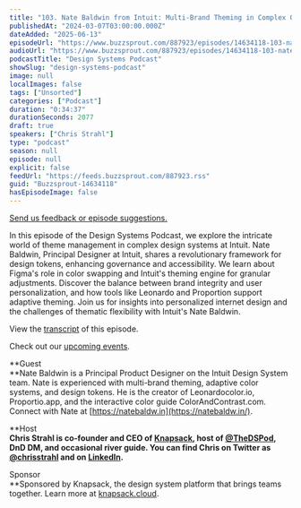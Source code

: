 ```yaml
---
title: "103. Nate Baldwin from Intuit: Multi-Brand Theming in Complex Organizations"
publishedAt: "2024-03-07T03:00:00.000Z"
dateAdded: "2025-06-13"
episodeUrl: "https://www.buzzsprout.com/887923/episodes/14634118-103-nate-baldwin-from-intuit-multi-brand-theming-in-complex-organizations.mp3"
audioUrl: "https://www.buzzsprout.com/887923/episodes/14634118-103-nate-baldwin-from-intuit-multi-brand-theming-in-complex-organizations.mp3"
podcastTitle: "Design Systems Podcast"
showSlug: "design-systems-podcast"
image: null
localImages: false
tags: ["Unsorted"]
categories: ["Podcast"]
duration: "0:34:37"
durationSeconds: 2077
draft: true
speakers: ["Chris Strahl"]
type: "podcast"
season: null
episode: null
explicit: false
feedUrl: "https://feeds.buzzsprout.com/887923.rss"
guid: "Buzzsprout-14634118"
hasEpisodeImage: false
---
```

[Send us feedback or episode suggestions.](https://www.buzzsprout.com/twilio/text_messages/887923/open_sms)

In this episode of the Design Systems Podcast, we explore the intricate world of theme management in complex design systems at Intuit. Nate Baldwin, Principal Designer at Intuit, shares a revolutionary framework for design tokens, enhancing governance and accessibility. We learn about Figma's role in color swapping and Intuit's theming engine for granular adjustments. Discover the balance between brand integrity and user personalization, and how tools like Leonardo and Proportion support adaptive theming. Join us for insights into personalized internet design and the challenges of thematic flexibility with Intuit's Nate Baldwin.

View the [transcript](https://docs.google.com/document/d/1rDdaSSO5IB9YiTcAAcNnLGySCwf3e6d_T3tPCzg5714/edit?usp=drive_link) of this episode.

Check out our [upcoming events](https://www.knapsack.cloud/events).

**Guest  
**Nate Baldwin is a Principal Product Designer on the Intuit Design System team. Nate is experienced with multi-brand theming, adaptive color systems, and design tokens. He is the creator of Leonardocolor.io, Proportio.app, and the interactive color guide ColorAndContrast.com. Connect with Nate at [https://natebaldw.in](https://natebaldw.in/).

**Host  
**Chris Strahl is co-founder and CEO of [Knapsack](https://www.knapsack.cloud/), host of [@TheDSPod](https://twitter.com/thedspod), DnD DM, and occasional river guide. You can find Chris on Twitter as [@chrisstrahl](https://twitter.com/chrisstrahl) and on [LinkedIn](https://www.linkedin.com/in/chrisstrahl/).**  

Sponsor  
**Sponsored by Knapsack, the design system platform that brings teams together. Learn more at [knapsack.cloud](https://www.knapsack.cloud/?utm_source=podcast).
